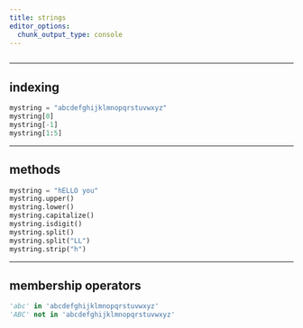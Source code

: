 ```yaml
---
title: strings
editor_options: 
  chunk_output_type: console
---
```


```r
```

*********************************************************************

## indexing

```python
mystring = "abcdefghijklmnopqrstuvwxyz"
mystring[0]
mystring[-1]
mystring[1:5]
```

*********************************************************************

## methods

```python
mystring = "hELLO you"
mystring.upper()
mystring.lower()
mystring.capitalize()
mystring.isdigit()
mystring.split()
mystring.split("LL")
mystring.strip("h")
```

*********************************************************************

## membership operators

```python
'abc' in 'abcdefghijklmnopqrstuvwxyz'
'ABC' not in 'abcdefghijklmnopqrstuvwxyz'
```
